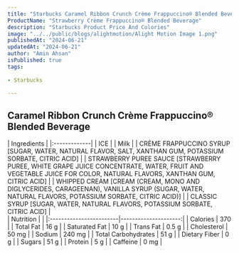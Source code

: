 ```yaml
---
title: "Starbucks Caramel Ribbon Crunch Crème Frappuccino® Blended Beverage Price & Calories"
ProductName: "Strawberry Crème Frappuccino® Blended Beverage" 
description: "Starbucks Product Price And Colories"
image: "../../public/blogs/alightmotion/Alight Motion Image 1.png"
publishedAt: "2024-06-21"
updatedAt: "2024-06-21"
author: "Amin Ahsan"
isPublished: true
tags:
 
- Starbucks
   
---
```



## Caramel Ribbon Crunch Crème Frappuccino® Blended Beverage

<div className="tables-container">
  <div className="table-wrapper">
    | Ingredients  |
    |:-------------|
    | ICE          |
    | Milk         |
    | CRÈME FRAPPUCCINO SYRUP [SUGAR, WATER, NATURAL FLAVOR, SALT, XANTHAN GUM, POTASSIUM SORBATE, CITRIC ACID]         |
    | STRAWBERRY PUREE SAUCE [STRAWBERRY PUREE, WHITE GRAPE JUICE CONCENTRATE, WATER, FRUIT AND VEGETABLE JUICE FOR COLOR, NATURAL FLAVORS, XANTHAN GUM, CITRIC ACID]         |
    |  WHIPPED CREAM [CREAM (CREAM, MONO AND DIGLYCERIDES, CARAGEENAN), VANILLA SYRUP (SUGAR, WATER, NATURAL FLAVORS, POTASSIUM SORBATE, CITRIC ACID)]         |
    | CLASSIC SYRUP [SUGAR, WATER, NATURAL FLAVORS, POTASSIUM SORBATE, CITRIC ACID]         |
  </div>
  <div className="table-wrapper">
    | Nutrition               |                      |
    |:------------------------|---------------------:|
    | Calories                | 370                  |
    | Total Fat               | 16 g                 |
    | Saturated Fat           | 10 g                 |
    | Trans Fat               | 0.5 g                |
    | Cholesterol             | 50 mg                |
    | Sodium                  | 240 mg               |
    | Total Carbohydrates     | 51 g                 |
    | Dietary Fiber           | 0 g                  |
    | Sugars                  | 51 g                 |
    | Protein                 | 5 g                  |
    | Caffeine                | 0 mg                 |
  </div>
</div>
<style jsx>{`
  .tables-container {
    display: flex;
    flex-direction: row;
    gap: 30px;
  }
  .table-wrapper {
    width: 500px; /* Adjust as needed */
  }
  @media (max-width: 768px) {
    .tables-container {
      flex-direction: column;
      gap: 0px; /* Adjust as needed */
    }
    .table-wrapper {
      width: 100%; /* Adjust as needed */
    }
  }
`}</style>
